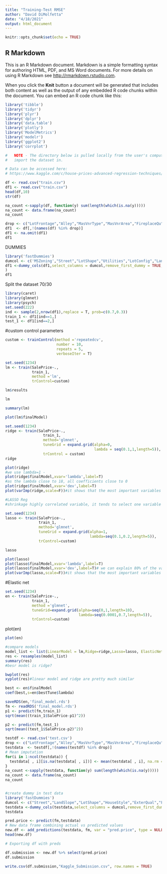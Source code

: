 ```yaml
---
title: "Training-Test RMSE"
author: "David DiMolfetta"
date: "4/18/2021"
output: html_document
---
```


```r
knitr::opts_chunk$set(echo = TRUE)
```

## R Markdown

This is an R Markdown document. Markdown is a simple formatting syntax for authoring HTML, PDF, and MS Word documents. For more details on using R Markdown see <http://rmarkdown.rstudio.com>.

When you click the **Knit** button a document will be generated that includes both content as well as the output of any embedded R code chunks within the document. You can embed an R code chunk like this:

```r
library('tibble')
library('tidyr')
library('plyr')
library('dplyr')
library('data.table')
library('plotly')
library('ModelMetrics')
library('modelr')
library('ggplot2')
library('corrplot')

#   NOTE - The directory below is pulled locally from the user's computer, please modify to 
#   import the dataset in.

# Data can be accessed here:
# https://www.kaggle.com/c/house-prices-advanced-regression-techniques/data?select=train.csv

df <- read.csv("train.csv")
df1 <- read.csv("train.csv")
head(df,10)
str(df)
```


```r
na_count <-sapply(df, function(y) sum(length(which(is.na(y)))))
na_count <- data.frame(na_count)
na_count
```


```r
drop <- c("LotFrontage","Alley","MasVnrType","MasVnrArea","FireplaceQu","GarageType","GarageYrBlt","GarageQual","GarageCond","GarageFinish","PoolQC","Fence","MiscFeature","BsmtQual","BsmtCond","BsmtExposure","BsmtFinType1","BsmtFinType2","LandContour","Id","MiscVal","MoSold","ScreenPorch","X3SsnPorch","Functional","Electrical","LowQualFinSF","Heating","CentralAir","Exterior1st","Exterior2nd","ExterCond","RoofMatl","RoofStyle","YearRemodAdd","Condition1","Condition2","BldgType","Neighborhood","LotConfig","LotShape","Utilities","HouseStyle","SaleCondition","BsmtFullBath","MSZoning","SaleType","KitchenQual")
df1  <- df[,!(names(df) %in% drop)]
df1 <- na.omit(df1)
df1
```


DUMMIES
```r
library('fastDummies')
dumcol <- c('MSZoning',"Street","LotShape","Utilities","LotConfig","LandSlope","Neighborhood","Condition1","Condition2","BldgType","RoofStyle","RoofMatl","Exterior1st","Exterior2nd","ExterQual","ExterCond","Foundation","Heating","HeatingQC","CentralAir","Electrical","KitchenQual","Functional","PavedDrive","SaleType","SaleCondition")
df1 <-dummy_cols(df1,select_columns = dumcol,remove_first_dummy = TRUE,remove_most_frequent_dummy = FALSE,remove_selected_columns = TRUE
)
df1
```

Split the dataset 70/30
```r
library(caret)
library(glmnet)
library(psych)
set.seed(222)
ind <- sample(2,nrow(df1),replace = T, prob=c(0.7,0.3))
train_1 <- df1[ind==1,]
test_1 <- df1[ind==2,]

```

#custom control parameters
```r
custom <- trainControl(method ='repeatedcv',
                       number = 10,
                       repeats = 5,
                       verboseIter = T)
```


```r
set.seed(1234)
lm <- train(SalePrice~.,
            train_1, 
            method ='lm',
            trControl=custom)
```
```r
lm$results
```

```r
lm
```
```r
summary(lm)
```
```r
plot(lm$finalModel)
```
```r
set.seed(1234)
ridge <- train(SalePrice~.,
                 train_1,
                 method='glmnet',
                 tuneGrid = expand.grid(alpha=0,
                                        lambda = seq(0.1,1,length=5)),
                 trControl = custom)
ridge

```
```r
plot(ridge)
#we use lambda=1 - 
plot(ridge$finalModel,xvar='lambda',label=T)
#as the lambda close to 18, all coefficients close to 0
plot(ridge$finalModel,xvar='dev',label=T)
plot(varImp(ridge,scale=F))#it shows that the most important variables are 'Foundation_wood,SaleType_Con,Street_Pave,ExterQua_TA,KitchenQua_TA'

```
```r

#LASSO Reg
#shrinkage highly correlated variable, it tends to select one variable from each group and ignore others.

set.seed(1234)
lasso <- train(SalePrice~.,
               train_1,
               method='glmnet',
               tuneGrid = expand.grid(alpha=1,
                                      lambda=seq(0.1,0.2,length=5)),
               trControl=custom)

lasso
```
```r
plot(lasso)
plot(lasso$finalModel,xvar='lambda',label=T)
plot(lasso$finalModel,xvar='dev',label=T)# we can explain 80% of the variabtion by using 13 variables
plot(varImp(lasso,scale=F))#it shows that the most important variables are 'Foundation_wood,SaleType_Con,SaleType_New,ExterQua_TA,Kitchen_Gd'
```


#Elastic net
```r
set.seed(1234)
en <- train(SalePrice~.,
            train_1,
            method ='glmnet',
            tuneGrid=expand.grid(alpha=seq(0,1,length=10),
                                 lambda=seq(0.0001,0.7,length=5)),
            trControl=custom)
```
plot(en)
```r
plot(en)
```

```r
#compare models
model_list <- list(LinearModel = lm,Ridge=ridge,Lasso=lasso, ElasticNet=en)
res <- resamples(model_list)
summary(res)
#besr model is ridge?
```

```r
bwplot(res)
xyplot(res)#linear model and ridge are pretty much similar
```
```r
best <- en$finalModel
coef(best,s=en$bestTune$lambda)
```

```r
saveRDS(en,'final_model.rds')
fm <- readRDS('final_model.rds')
p1 <- predict(fm,train_1)
sqrt(mean((train_1$SalePrice-p1)^2))

```
```r
p2 <- predict(fm,test_1)
sqrt(mean((test_1$SalePrice-p2)^2))

```
```r
testdf <- read.csv('test.csv')
drop <- c("LotFrontage","Alley","MasVnrType","MasVnrArea","FireplaceQu","GarageType","GarageYrBlt","GarageQual","GarageCond","GarageFinish","PoolQC","Fence","MiscFeature","BsmtQual","BsmtCond","BsmtExposure","BsmtFinType1","BsmtFinType2","LandContour","Id","MiscVal","MoSold","ScreenPorch","X3SsnPorch","Functional","Electrical","LowQualFinSF","Heating","CentralAir","Exterior1st","Exterior2nd","ExterCond","RoofMatl","RoofStyle","YearRemodAdd","Condition1","Condition2","BldgType","Neighborhood","LotConfig","LotShape","Utilities",'MSZoning',"SaleType",'KitchenQual')
testdata  <- testdf[,!(names(testdf) %in% drop)]
# Mean imputation
for(i in 1:ncol(testdata)) {
  testdata[ , i][is.na(testdata[ , i])] <- mean(testdata[ , i], na.rm = TRUE)
}
na_count <-sapply(testdata, function(y) sum(length(which(is.na(y)))))
na_count <- data.frame(na_count)
na_count


```
```r


```


```r
#create dummy in test data
library('fastDummies')
dumcol <- c("Street","LandSlope","LotShape","HouseStyle","ExterQual","Foundation","HeatingQC","KitchenQual","PavedDrive","SaleType","SaleCondition","Utilities")
testdata <-dummy_cols(testdata,select_columns = dumcol,remove_first_dummy = TRUE,remove_most_frequent_dummy = FALSE,remove_selected_columns = TRUE)
testdata

```

```r
pred.price <- predict(fm,testdata)
# New data frame combining actual vs predicted values
new.df <- add_predictions(testdata, fm, var = "pred.price", type = NULL)
head(new.df)

# Exporting df with preds

df.submission <- new.df %>% select(pred.price)
df.submission

write.csv(df.submission,"Kaggle_Submission.csv", row.names = TRUE)


```




